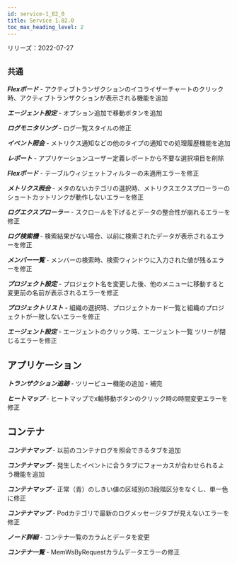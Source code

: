 ```yaml
---
id: service-1_82_0
title: Service 1.82.0
toc_max_heading_level: 2
---
```



リリーズ：2022-07-27

## `共通`

**_Flexボード_** - アクティブトランザクションのイコライザーチャートのクリック時、アクティブトランザクションが表示される機能を追加

**_エージェント設定_** - オプション追加で移動ボタンを追加

**_ログモニタリング_** - ログ一覧スタイルの修正

**_イベント照会_** - メトリクス通知などの他のタイプの通知での処理履歴機能を追加

**_レポート_** - アプリケーションユーザー定義レポートから不要な選択項目を削除

**_Flexボード_** - テーブルウィジェットフィルターの未適用エラーを修正

**_メトリクス照会_** - メタのないカテゴリの選択時、メトリクスエクスプローラーのショートカットリンクが動作しないエラーを修正

**_ログエクスプローラー_** - スクロールを下げるとデータの整合性が崩れるエラーを修正

**_ログ検索機_** - 検索結果がない場合、以前に検索されたデータが表示されるエラーを修正

**_メンバー一覧_** - メンバーの検索時、検索ウィンドウに入力された値が残るエラーを修正

**_プロジェクト設定_** - プロジェクト名を変更した後、他のメニューに移動すると変更前の名前が表示されるエラーを修正

**_プロジェクトリスト_** - 組織の選択時、プロジェクトカード一覧と組織のプロジェクトが一致しないエラーを修正

**_エージェント設定_** - エージェントのクリック時、エージェント一覧 ツリーが閉じるエラーを修正

## アプリケーション

**_トランザクション追跡_** - ツリービュー機能の追加・補完

**_ヒートマップ_** - ヒートマップでx軸移動ボタンのクリック時の時間変更エラーを修正

## コンテナ

**_コンテナマップ_** - 以前のコンテナログを照会できるタブを追加

**_コンテナマップ_** - 発生したイベントに合うタブにフォーカスが合わせられるよう機能を追加

**_コンテナマップ_** - 正常（青）のしきい値の区域別の3段階区分をなくし、単一色に修正

**_コンテナマップ_** - Podカテゴリで最新のログメッセージタブが見えないエラーを修正

**_ノード詳細_** - コンテナ一覧のカラムとデータを変更

**_コンテナ一覧_** - MemWsByRequestカラムデータエラーの修正
